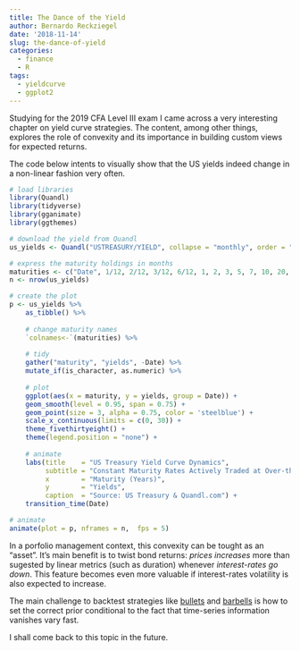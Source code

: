 ```yaml
---
title: The Dance of the Yield
author: Bernardo Reckziegel
date: '2018-11-14'
slug: the-dance-of-yield
categories:
  - finance
  - R
tags:
  - yieldcurve
  - ggplot2
---
```


Studying for the 2019 CFA Level III exam I came across a very interesting chapter on yield curve strategies. The content, among other things, explores the role of convexity and its importance in building custom views for expected returns. 

The code below intents to visually show that the US yields indeed change in a non-linear fashion very often. 

```r
# load libraries
library(Quandl)
library(tidyverse)
library(gganimate)
library(ggthemes)

# download the yield from Quandl
us_yields <- Quandl("USTREASURY/YIELD", collapse = "monthly", order = "asc")

# express the maturity holdings in months
maturities <- c("Date", 1/12, 2/12, 3/12, 6/12, 1, 2, 3, 5, 7, 10, 20, 30)
n <- nrow(us_yields)

# create the plot
p <- us_yields %>% 
    as_tibble() %>% 
    
    # change maturity names
    `colnames<-`(maturities) %>% 
    
    # tidy
    gather("maturity", "yields", -Date) %>%
    mutate_if(is_character, as.numeric) %>%
    
    # plot 
    ggplot(aes(x = maturity, y = yields, group = Date)) + 
    geom_smooth(level = 0.95, span = 0.75) +
    geom_point(size = 3, alpha = 0.75, color = 'steelblue') + 
    scale_x_continuous(limits = c(0, 30)) +  
    theme_fivethirtyeight() + 
    theme(legend.position = "none") +
    
    # animate
    labs(title    = "US Treasury Yield Curve Dynamics", 
         subtitle = "Constant Maturity Rates Actively Traded at Over-the-Counter: {frame_time}", 
         x        = "Maturity (Years)", 
         y        = "Yields", 
         caption  = "Source: US Treasury & Quandl.com") + 
    transition_time(Date) 

# animate
animate(plot = p, nframes = n,  fps = 5)

```

In a porfolio management context, this convexity can be tought as an "asset". It's main benefit is to twist bond returns: _prices increases_ more than sugested by linear metrics (such as duration) whenever _interest-rates go down_. This feature becomes even more valuable if interest-rates volatility is also expected to increase.  

The main challenge to backtest strategies like [bullets](https://www.investopedia.com/terms/b/bulllet.asp) and [barbells](https://www.investopedia.com/terms/b/barbell.asp) is how to set the correct prior conditional to the fact that time-series information vanishes vary fast. 

I shall come back to this topic in the future. 



